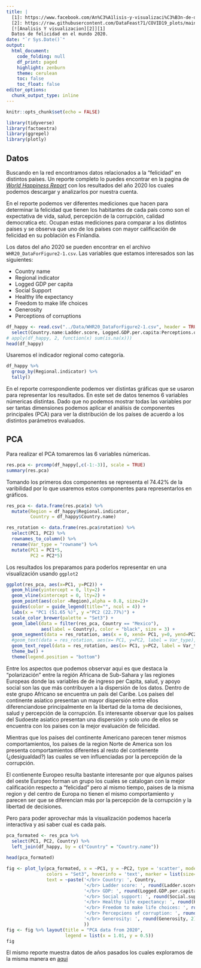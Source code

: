 ```yaml
---
title: |
  [1]: https://www.facebook.com/An%C3%A1lisis-y-visualizaci%C3%B3n-de-datos-100602148375744
  [2]: https://raw.githubusercontent.com/DataFeast71/COVID19_plots/main/img/Logo_W.jpeg {width=1in}
  [![Analisis Y visualizacion][2]][1]
  Datos de felicidad en el mundo 2020.
date: "`r Sys.Date()`"
output:
  html_document:
    code_folding: null
    df_print: paged
    highlight: zenburn
    theme: cerulean
    toc: false
    toc_float: false
editor_options:
  chunk_output_type: inline
---
```


```r
knitr::opts_chunk$set(echo = FALSE)
```

```r
library(tidyverse)
library(factoextra)
library(ggrepel)
library(plotly)
```

## Datos

Buscando en la red encontramos datos relacionados a la "felicidad" en distintos países. Un reporte completo lo puedes encontrar en la pagina de [*World Happiness Report*](https://worldhappiness.report/) con los resultados del año 2020 los cuales podemos descargar y analizarlos por nuestra cuenta.

En el reporte podemos ver diferentes mediciones que hacen para determinar la felicidad que tienen los habitantes de cada país como son el expectativa de vida, salud, percepción de la corrupción, calidad democratica etc. Ocupan estas mediciones para comparar a los distintos paises y se observa que uno de los países con mayor calificación de felicidad en su población es Finlandia.

Los datos del año 2020 se pueden encontrar en el archivo `WHR20_DataForFigure2-1.csv`. Las variables que estamos interesados son las siguientes:

* Country name
* Regional indicator
* Logged GDP per capita
* Social Support
* Healthy life expectancy
* Freedom to make life choices
* Generosity
* Perceptions of corruptions

```r
df_happy <- read.csv("../Data/WHR20_DataForFigure2-1.csv", header = TRUE) %>% 
  select(Country.name:Ladder.score, Logged.GDP.per.capita:Perceptions.of.corruption) 
# apply(df_happy, 2, function(x) sum(is.na(x)))
head(df_happy)
```

Usaremos el indicador regional como categoría.

```r
df_happy %>% 
  group_by(Regional.indicator) %>% 
  tally()
```

En el reporte correspondiente podemos ver distintas gráficas que se usaron para representar los resultados. En este set de datos tenemos 6 variables númericas distintas. Dado que no podemos mostrar todas las variables por ser tantas dimensiones podemos aplicar el análisis de componentes principales (PCA) para ver la distribución de los países de acuerdo a los distintos parámetros evaluados.

## PCA

Para realizar el PCA tomaremos las 6 variables númericas.

```r
res.pca <- prcomp(df_happy[,c(-1:-3)], scale = TRUE)
summary(res.pca)
```

Tomando los primeros dos componentes se representa el 74.42% de la varibilidad por lo que usaremos estos componentes para representarlos en gráficos.

```r
res_pca <- data.frame(res.pca$x) %>% 
  mutate(Region = df_happy$Regional.indicator,
         Country = df_happy$Country.name)

res_rotation <- data.frame(res.pca$rotation) %>% 
  select(PC1, PC2) %>% 
  rownames_to_column() %>% 
  rename(Var_type = "rowname") %>% 
  mutate(PC1 = PC1*5,
         PC2 = PC2*5) 
```

Los resultados los preparamos para poderlos representar en una visualización usando `ggplot2`

```r
ggplot(res_pca, aes(x=PC1, y=PC2)) +
  geom_hline(yintercept = 0, lty=2) +
  geom_vline(xintercept = 0, lty=2) +
  geom_point(aes(color =Region),alpha = 0.8, size=2)+
  guides(color = guide_legend(title="", ncol = 4)) +
  labs(x = "PC1 (51.65 %)", y ="PC2 (22.77%)") +
  scale_color_brewer(palette = "Set3") +
  geom_label(data = filter(res_pca, Country == "Mexico"),
             aes(label = Country), color = "black", size = 3) +
  geom_segment(data = res_rotation, aes(x = 0, xend= PC1, y=0, yend=PC2), alpha = 0.3, color= "red", arrow = arrow(length = unit(0.3, "cm"))) +
  #geom_text(data = res_rotation, aes(x= PC1, y=PC2, label = Var_type), alpha = 0.3) +
  geom_text_repel(data = res_rotation, aes(x= PC1, y=PC2, label = Var_type), alpha = 0.3) +
  theme_bw() +
  theme(legend.position = "bottom")
```

Entre los aspectos que podemos observar aqui es que destaca la "polarización" entre la región Africana de Sub-Sahara y las regiones Europeas donde las variables de de ingreso per Capita, salud, y apoyo social son las que más contribuyen a la dispersión de los datos. Dentro de este grupo Africano se encuentra un país del Caribe. Los países del continente asíatico presentan un mayor dispersión entre ellos diferenciandose principalmente en la libertad de la toma de decisiones, salud y percepción de la corrupción. Es interesante observar que los países del Sudoeste asiatico presentan una dispersión y solo uno de ellos se encuentra con los paises con la mejor evaluación de felicidad. 

Mientras que los países del continente Americano parecen tener mismos comportamientos, los países de la region Norte de America son los presenta comportamientos diferentes al resto del contienente (¿desigualdad?) las cuales se ven influenciadas por la percepción de la corrupción.

El contienente Europeo resulta bastante interesante por que algunos países del oeste Europeo forman un grupo los cuales se catalogan con la mejor calificación respecto a "felicidad" pero al mismo tiempo, paises de la misma region y del centro de Europa no tienen el mismo comportamiento y parecen ser que se diferencian más por la percepción de la corrupción y la libertad de decisiones.

Pero para poder aprovechar más la visualización podemos hacerla interactiva y asi saber cual es cada país.

```r
pca_formated <- res_pca %>% 
  select(PC1, PC2, Country) %>% 
  left_join(df_happy, by = c("Country" = "Country.name"))
  
head(pca_formated)
```

```r
fig <- plot_ly(pca_formated, x = ~PC1, y = ~PC2, type = 'scatter', mode = 'markers',color = ~Regional.indicator, 
               colors = "Set3", hoverinfo = 'text', marker = list(size=8),
               text = ~paste('</br> Country: ', Country,
                             '</br> Ladder score: ', round(Ladder.score, 2),
                             '</br> GDP: ', round(Logged.GDP.per.capita,2),
                             '</br> Social support: ', round(Social.support,2),
                             '</br> Healthy life expectancy: ', round(Healthy.life.expectancy,2),
                             '</br> Freedom to make life choices: ', round(Freedom.to.make.life.choices,2),
                             '</br> Percepcions of corruption: ', round(Perceptions.of.corruption, 2),
                             '</br> Generosity: ', round(Generosity, 2)
                             ))
fig <- fig %>% layout(title = "PCA data from 2020",
                      legend = list(x = 1.01, y = 0.5))
fig
```

El mismo reporte muestra datos de años pasados los cuales exploramos de la misma manera en [aqui]()
